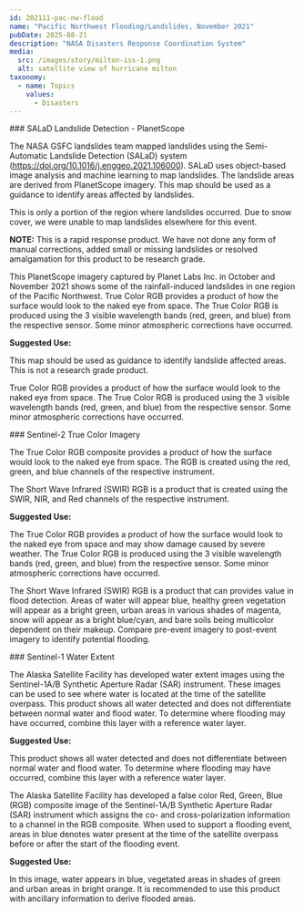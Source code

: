```yaml
---
id: 202111-pac-nw-flood
name: "Pacific Northwest Flooding/Landslides, November 2021"
pubDate: 2025-08-21
description: "NASA Disasters Response Coordination System"
media:
  src: /images/story/milton-iss-1.png
  alt: satellite view of hurricane milton
taxonomy:
  - name: Topics
    values:
      - Disasters
---
```



<Block>
  <Prose>
  ### SALaD Landslide Detection - PlanetScope

  The NASA GSFC landslides team mapped landslides using the Semi-Automatic Landslide Detection (SALaD) system (https://doi.org/10.1016/j.enggeo.2021.106000). SALaD uses object-based image analysis and machine learning to map landslides. The landslide areas are derived from PlanetScope imagery. This map should be used as a guidance to identify areas affected by landslides.

  This is only a portion of the region where landslides occurred. Due to snow cover, we were unable to map landslides elsewhere for this event.


  **NOTE:** This is a rapid response product. We have not done any form of manual corrections, added small or missing landslides or resolved amalgamation for this product to be research grade.

  This PlanetScope imagery captured by Planet Labs Inc. in October and November 2021 shows some of the rainfall-induced landslides in one region of the Pacific Northwest. True Color RGB provides a product of how the surface would look to the naked eye from space. The True Color RGB is produced using the 3 visible wavelength bands (red, green, and blue) from the respective sensor. Some minor atmospheric corrections have occurred.

  **Suggested Use:**

  This map should be used as guidance to identify landslide affected areas. This is not a research grade product.

  True Color RGB provides a product of how the surface would look to the naked eye from space. The True Color RGB is produced using the 3 visible wavelength bands (red, green, and blue) from the respective sensor. Some minor atmospheric corrections have occurred.
  </Prose>
</Block>

<Block>
  <Prose>
  ### Sentinel-2 True Color Imagery

  The True Color RGB composite provides a product of how the surface would look to the naked eye from space. The RGB is created using the red, green, and blue channels of the respective instrument.

  The Short Wave Infrared (SWIR) RGB is a product that is created using the SWIR, NIR, and Red channels of the respective instrument.

  **Suggested Use:**

  The True Color RGB provides a product of how the surface would look to the naked eye from space and may show damage caused by severe weather. The True Color RGB is produced using the 3 visible wavelength bands (red, green, and blue) from the respective sensor. Some minor atmospheric corrections have occurred.

  The Short Wave Infrared (SWIR) RGB is a product that can provides value in flood detection. Areas of water will appear blue, healthy green vegetation will appear as a bright green, urban areas in various shades of magenta, snow will appear as a bright blue/cyan, and bare soils being multicolor dependent on their makeup. Compare pre-event imagery to post-event imagery to identify potential flooding.
  </Prose>
</Block>

<Block>
  <Prose>
  ### Sentinel-1 Water Extent
  
  The Alaska Satellite Facility has developed water extent images using the Sentinel-1A/B Synthetic Aperture Radar (SAR) instrument. These images can be used to see where water is located at the time of the satellite overpass. This product shows all water detected and does not differentiate between normal water and flood water. To determine where flooding may have occurred, combine this layer with a reference water layer.
  
  **Suggested Use:**

  This product shows all water detected and does not differentiate between normal water and flood water. To determine where flooding may have occurred, combine this layer with a reference water layer.
  </Prose>
</Block>

<Block>
  <Prose>
  The Alaska Satellite Facility has developed a false color Red, Green, Blue (RGB) composite image of the Sentinel-1A/B Synthetic Aperture Radar (SAR) instrument which assigns the co- and cross-polarization information to a channel in the RGB composite. When used to support a flooding event, areas in blue denotes water present at the time of the satellite overpass before or after the start of the flooding event.

  **Suggested Use:**

  In this image, water appears in blue, vegetated areas in shades of green and urban areas in bright orange. It is recommended to use this product with ancillary information to derive flooded areas.
  </Prose>
</Block>